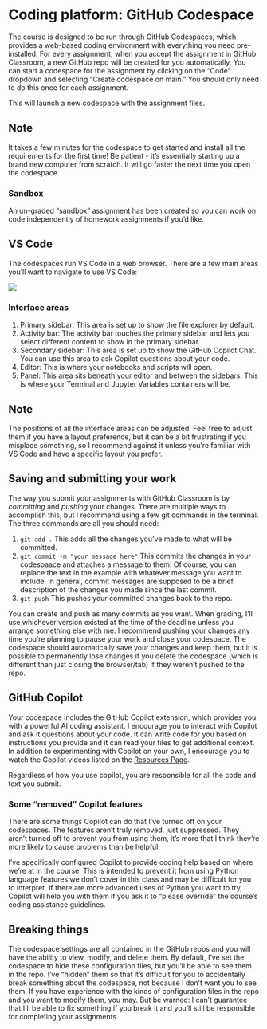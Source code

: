 
# Coding platform: GitHub Codespace

The course is designed to be run through GitHub Codespaces, which provides a web-based coding environment with everything you need pre-installed.
For every assignment, when you accept the assignment in GitHub Classroom, a new GitHub repo will be created for you automatically.
You can start a codespace for the assignment by clicking on the "Code" dropdown and selecting "Create codespace on main."
You should only need to do this once for each assignment.

This will launch a new codespace with the assignment files.

::: callout-note
## Note
It takes a few minutes for the codespace to get started and install all the requirements for the first time!
Be patient - it's essentially starting up a brand new computer from scratch.
It will go faster the next time you open the codespace.
:::

### Sandbox

An un-graded "sandbox" assignment has been created so you can work on code independently of homework assignments if you'd like.

## VS Code 

The codespaces run VS Code in a web browser.
There are a few main areas you'll want to navigate to use VS Code:

![](reference/github_codespace_markup.png)

### Interface areas

1. Primary sidebar: This area is set up to show the file explorer by default.
2. Activity bar: The activity bar touches the primary sidebar and lets you select different content to show in the primary sidebar.
3. Secondary sidebar: This area is set up to show the GitHub Copilot Chat. You can use this area to ask Copilot questions about your code.
4. Editor: This is where your notebooks and scripts will open.
5. Panel: This area sits beneath your editor and between the sidebars. This is where your Terminal and Jupyter Variables containers will be.

::: callout-note
## Note
The positions of all the interface areas can be adjusted.
Feel free to adjust them if you have a layout preference, but it can be a bit frustrating if you misplace something, so I recommend against it unless you're familiar with VS Code and have a specific layout you prefer.
:::

## Saving and submitting your work

The way you submit your assignments with GitHub Classroom is by *committing* and *pushing* your changes.
There are multiple ways to accomplish this, but I recommend using a few git commands in the terminal.
The three commands are all you should need:

1. `git add .` This adds all the changes you've made to what will be committed.
2. `git commit -m "your message here"` This commits the changes in your codespaace and attaches a message to them. Of course, you can replace the text in the example with whatever message you want to include. In general, commit messages are supposed to be a brief description of the changes you made since the last commit.
3. `git push` This pushes your committed changes back to the repo.

You can create and push as many commits as you want. 
When grading, I'll use whichever version existed at the time of the deadline unless you arrange something else with me.
I recommend pushing your changes any time you're planning to pause your work and close your codespace. 
The codespace should automatically save your changes and keep them, but it is possible to permanently lose changes if you delete the codespace (which is different than just closing the browser/tab) if they weren't pushed to the repo. 

## GitHub Copilot

Your codespace includes the GitHub Copilot extension, which provides you with a powerful AI coding assistant.
I encourage you to interact with Copilot and ask it questions about your code. 
It can write code for you based on instructions you provide and it can read your files to get additional context.
In addition to experimenting with Copilot on your own, I encourage you to watch the Copilot videos listed on the [Resources Page](resources.qmd#coding-with-copilot).

Regardless of how you use copilot, you are responsible for all the code and text you submit.

### Some "removed" Copilot features

There are some things Copilot can do that I've turned off on your codespaces. 
The features aren't truly removed, just suppressed.
They aren't turned off to prevent you from using them, it's more that I think they're more likely to cause problems than be helpful.

I've specifically configured Copilot to provide coding help based on where we're at in the course.
This is intended to prevent it from using Python language features we don't cover in this class and may be difficult for you to interpret.
If there are more advanced uses of Python you want to try, Copilot will help you with them if you ask it to "please override" the course's coding assistance guidelines.

## Breaking things

The codespace settings are all contained in the GitHub repos and you will have the ability to view, modify, and delete them.
By default, I've set the codespace to hide these configuration files, but you'll be able to see them in the repo.
I've "hidden" them so that it's difficult for you to accidentally break something about the codespace, not because I don't want you to see them.
If you have experience with the kinds of configuration files in the repo and you want to modify them, you may. 
But be warned: I can't guarantee that I'll be able to fix something if you break it and you'll still be responsible for completing your assignments.
